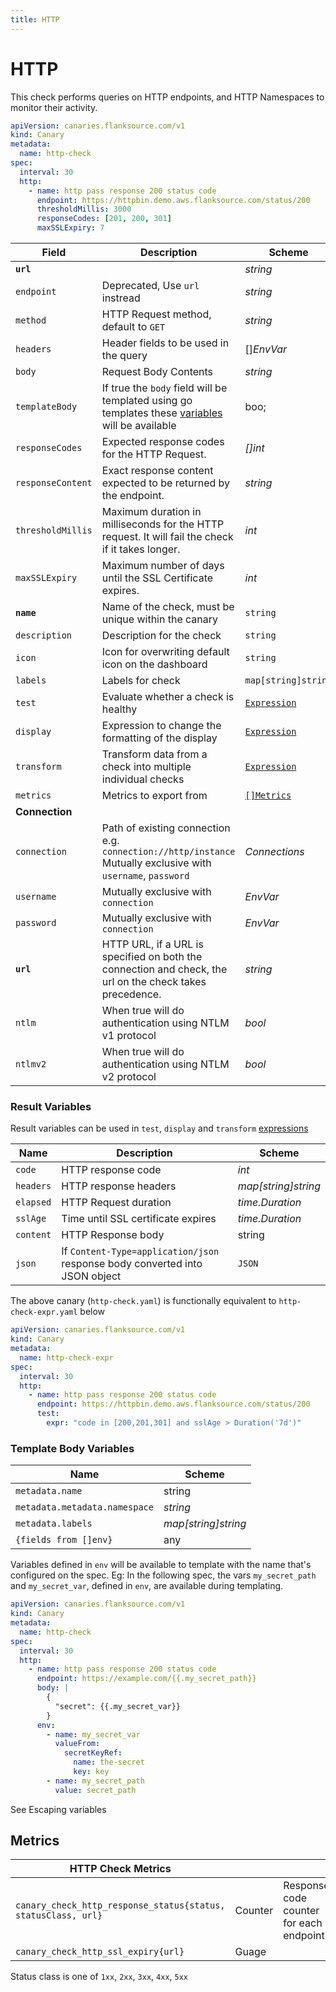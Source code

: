 ```yaml
---
title: HTTP
---
```


# <Icon name="http"/> HTTP

This check performs queries on HTTP endpoints, and HTTP Namespaces to monitor their activity.

```yaml title=http-check.yaml
apiVersion: canaries.flanksource.com/v1
kind: Canary
metadata:
  name: http-check
spec:
  interval: 30
  http:
    - name: http pass response 200 status code
      endpoint: https://httpbin.demo.aws.flanksource.com/status/200
      thresholdMillis: 3000
      responseCodes: [201, 200, 301]
      maxSSLExpiry: 7
```

| Field             | Description                                                                                                                            | Scheme                                                 | Required |
| ----------------- | -------------------------------------------------------------------------------------------------------------------------------------- | ------------------------------------------------------ | -------- |
| **`url`**         |                                                                                                                                        | _string_                                               | Yes      |
| `endpoint`        | Deprecated, Use `url` instread                                                                                                         | _string_                                               |          |
| `method`          | HTTP Request method, default to `GET`                                                                                                  | _string_                                               |          |
| `headers`         | Header fields to be used in the query                                                                                                  | <CommonLink to="secrets" >[]_EnvVar_</CommonLink>      |          |
| `body`            | Request Body Contents                                                                                                                  | _string_                                               |          |
| `templateBody`    | If true the `body` field will be templated using go templates these [variables](#templateVariables) will be available                  | boo;                                                   |          |
| `responseCodes`   | Expected response codes for the HTTP Request.                                                                                          | _[]int_                                                |          |
| `responseContent` | Exact response content expected to be returned by the endpoint.                                                                        | _string_                                               |          |
| `thresholdMillis` | Maximum duration in milliseconds for the HTTP request. It will fail the check if it takes longer.                                      | _int_                                                  |          |
| `maxSSLExpiry`    | Maximum number of days until the SSL Certificate expires.                                                                              | _int_                                                  |          |
| **`name`**        | Name of the check, must be unique within the canary                                                                                    | `string`                                               | Yes      |
| `description`     | Description for the check                                                                                                              | `string`                                               |          |
| `icon`            | Icon for overwriting default icon on the dashboard                                                                                     | `string`                                               |          |
| `labels`          | Labels for check                                                                                                                       | `map[string]string`                                    |          |
| `test`            | Evaluate whether a check is healthy                                                                                                    | [`Expression`](../concepts/health-evaluation)          |          |
| `display`         | Expression to change the formatting of the display                                                                                     | [`Expression`](../concepts/display-formatting)         |          |
| `transform`       | Transform data from a check into multiple individual checks                                                                            | [`Expression`](../concepts/transforms)                 |          |
| `metrics`         | Metrics to export from                                                                                                                 | [`[]Metrics`](../concepts/metrics-exporter)            |          |
| **Connection**    |                                                                                                                                        |                                                        |          |
| `connection`      | Path of existing connection e.g. `connection://http/instance` <br/> Mutually exclusive with `username`, `password` <br/> <Commercial/> | <CommonLink to="connection">_Connections_</CommonLink> |          |
| `username`        | <SkipOSS>Mutually exclusive with `connection`</SkipOSS>                                                                                | <CommonLink to="authentication">_EnvVar_</CommonLink>  |          |
| `password`        | <SkipOSS>Mutually exclusive with `connection`</SkipOSS>                                                                                | <CommonLink to="authentication">_EnvVar_</CommonLink>  |          |
| **`url`**         | HTTP URL, if a URL is specified on both the connection and check, the url on the check takes precedence.                               | _string_                                               | Yes      |
| `ntlm`            | When true will do authentication using NTLM v1 protocol                                                                                | _bool_                                                 |          |
| `ntlmv2`          | When true will do authentication using NTLM v2 protocol                                                                                | _bool_                                                 |          |

### Result Variables

Result variables can be used in `test`, `display` and `transform` [expressions](../concepts/expressions)

| Name      | Description                                                                 | Scheme              |
| --------- | --------------------------------------------------------------------------- | ------------------- |
| `code`    | HTTP response code                                                          | _int_               |
| `headers` | HTTP response headers                                                       | _map[string]string_ |
| `elapsed` | HTTP Request duration                                                       | _time.Duration_     |
| `sslAge`  | Time until SSL certificate expires                                          | _time.Duration_     |
| `content` | HTTP Response body                                                          | string              |
| `json`    | If `Content-Type=application/json` response body converted into JSON object | `JSON`              |

The above canary (`http-check.yaml`) is functionally equivalent to `http-check-expr.yaml` below

```yaml title=http-check-expr.yaml
apiVersion: canaries.flanksource.com/v1
kind: Canary
metadata:
  name: http-check-expr
spec:
  interval: 30
  http:
    - name: http pass response 200 status code
      endpoint: https://httpbin.demo.aws.flanksource.com/status/200
      test:
        expr: "code in [200,201,301] and sslAge > Duration('7d')"
```

### Template Body Variables

| Name                          | Scheme              |
| ----------------------------- | ------------------- |
| `metadata.name`               | string              |
| `metadata.metadata.namespace` | _string_            |
| `metadata.labels`             | _map[string]string_ |
| `{fields from []env}`         | any                 |

Variables defined in `env` will be available to template with the name that's configured on the spec.
Eg: In the following spec, the vars `my_secret_path` and `my_secret_var`, defined in `env`, are available during templating.

```yaml title=http-check.yaml
apiVersion: canaries.flanksource.com/v1
kind: Canary
metadata:
  name: http-check
spec:
  interval: 30
  http:
    - name: http pass response 200 status code
      endpoint: https://example.com/{{.my_secret_path}}
      body: |
        {
          "secret": {{.my_secret_var}}
        }
      env:
        - name: my_secret_var
          valueFrom:
            secretKeyRef:
              name: the-secret
              key: key
        - name: my_secret_path
          value: secret_path
```

See <CommonLink to="gotemplate" anchor="escaping">Escaping variables</CommonLink>

## Metrics

| **HTTP Check Metrics**                                        |         |                                         |
| ------------------------------------------------------------- | ------- | --------------------------------------- |
| `canary_check_http_response_status{status, statusClass, url}` | Counter | Response code counter for each endpoint |
| `canary_check_http_ssl_expiry{url}`                           | Guage   |                                         |

Status class is one of `1xx`, `2xx`, `3xx`, `4xx`, `5xx`
